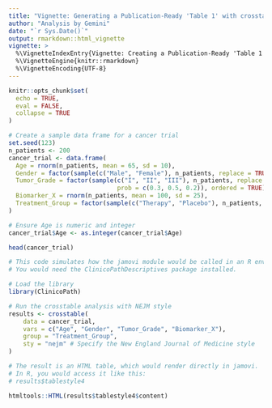 ```yaml
---
title: "Vignette: Generating a Publication-Ready 'Table 1' with crosstable"
author: "Analysis by Gemini"
date: "`r Sys.Date()`"
output: rmarkdown::html_vignette
vignette: >
  %\VignetteIndexEntry{Vignette: Creating a Publication-Ready 'Table 1'}
  %\VignetteEngine{knitr::rmarkdown}
  %\VignetteEncoding{UTF-8}
---
```



```r
knitr::opts_chunk$set(
  echo = TRUE,
  eval = FALSE,
  collapse = TRUE
)
```


```r
# Create a sample data frame for a cancer trial
set.seed(123)
n_patients <- 200
cancer_trial <- data.frame(
  Age = rnorm(n_patients, mean = 65, sd = 10),
  Gender = factor(sample(c("Male", "Female"), n_patients, replace = TRUE)),
  Tumor_Grade = factor(sample(c("I", "II", "III"), n_patients, replace = TRUE, 
                              prob = c(0.3, 0.5, 0.2)), ordered = TRUE),
  Biomarker_X = rnorm(n_patients, mean = 100, sd = 25),
  Treatment_Group = factor(sample(c("Therapy", "Placebo"), n_patients, replace = TRUE))
)

# Ensure Age is numeric and integer
cancer_trial$Age <- as.integer(cancer_trial$Age)

head(cancer_trial)
```


```r
# This code simulates how the jamovi module would be called in an R environment.
# You would need the ClinicoPathDescriptives package installed.

# Load the library
library(ClinicoPath)

# Run the crosstable analysis with NEJM style
results <- crosstable(
    data = cancer_trial,
    vars = c("Age", "Gender", "Tumor_Grade", "Biomarker_X"),
    group = "Treatment_Group",
    sty = "nejm" # Specify the New England Journal of Medicine style
)

# The result is an HTML table, which would render directly in jamovi.
# In R, you would access it like this:
# results$tablestyle4
```



```r
htmltools::HTML(results$tablestyle4$content)

```



